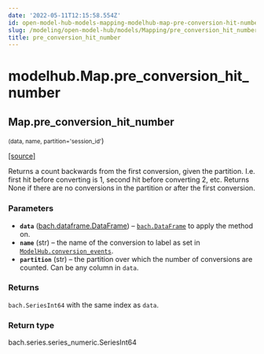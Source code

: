```yaml
---
date: '2022-05-11T12:15:58.554Z'
id: open-model-hub-models-mapping-modelhub-map-pre-conversion-hit-number
slug: /modeling/open-model-hub/models/Mapping/pre_conversion_hit_number/
title: pre_conversion_hit_number
---
```


# modelhub.Map.pre_conversion_hit_number

<div className="method">

## <span className="additional-name">Map.</span><span className="name">pre_conversion_hit_number</span>

<small className="parameter-list">(<span className="parameter" id="data">data</span>, <span className="parameter" id="name">name</span>, <span className="parameter" id="partition">partition='session_id'</span></small>)


&#8203;<span className="view-source">[[source]](https://github.com/objectiv/objectiv-analytics/blob/main/modelhub/modelhub/map.py)</span>

<div className="content">

Returns a count backwards from the first conversion, given the partition. I.e. first hit before
converting is 1, second hit before converting 2, etc. Returns None if there are no conversions
in the partition or after the first conversion.


### Parameters

* **`data`** ([bach.dataframe.DataFrame](/modeling/bach/api-reference/DataFrame/index.mdx)) – [`bach.DataFrame`](/modeling/bach/api-reference/DataFrame/index.mdx) to apply the method on.
* **`name`** (str) – the name of the conversion to label as set in
[`ModelHub.conversion_events`](/modeling/open-model-hub/api-reference/ModelHub/modelhub.ModelHub.conversion_events.mdx).
* **`partition`** (str) – the partition over which the number of conversions are counted. Can be any column
in `data`.



### Returns

`bach.SeriesInt64` with the same index as `data`.



### Return type

bach.series.series_numeric.SeriesInt64



</div>


</div>
